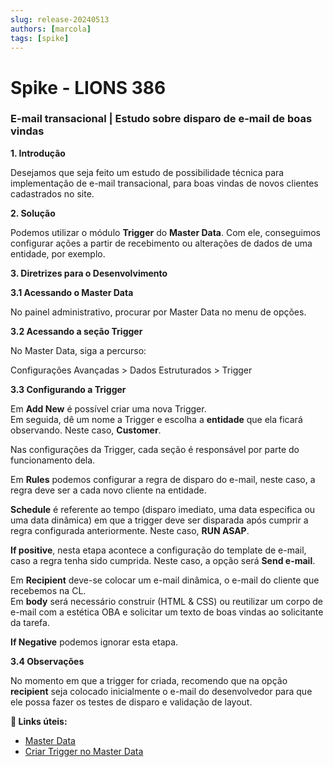 ```yaml
---
slug: release-20240513
authors: [marcola]
tags: [spike]
---
```


# Spike - LIONS 386

### E-mail transacional | Estudo sobre disparo de e-mail de boas vindas

**1. Introdução**

Desejamos que seja feito um estudo de possibilidade técnica para implementação de e-mail transacional, para boas vindas de novos clientes cadastrados no site.

**2. Solução**

Podemos utilizar o módulo **Trigger** do **Master Data**. Com ele, conseguimos configurar ações a partir de recebimento ou alterações de dados de uma entidade, por exemplo.

**3. Diretrizes para o Desenvolvimento**

**3.1 Acessando o Master Data**

No painel administrativo, procurar por Master Data no menu de opções.

**3.2 Acessando a seção Trigger**

No Master Data, siga a percurso:

Configurações Avançadas > Dados Estruturados > Trigger

**3.3 Configurando a Trigger**

Em **Add New** é possível criar uma nova Trigger. <br/>
Em seguida, dê um nome a Trigger e escolha a **entidade** que ela ficará observando. Neste caso, **Customer**.

Nas configurações da Trigger, cada seção é responsável por parte do funcionamento dela.

Em **Rules** podemos configurar a regra de disparo do e-mail, neste caso, a regra deve ser a cada novo cliente na entidade.

**Schedule** é referente ao tempo (disparo imediato, uma data especifica ou uma data dinâmica) em que a trigger deve ser disparada após cumprir a regra configurada anteriormente. Neste caso, **RUN ASAP**.

**If positive**, nesta etapa acontece a configuração do template de e-mail, caso a regra tenha sido cumprida. Neste caso, a opção será **Send e-mail**.

Em **Recipient** deve-se colocar um e-mail dinâmica, o e-mail do cliente que recebemos na CL.<br/>
Em **body** será necessário construir (HTML & CSS) ou reutilizar um corpo de e-mail com a estética OBA e solicitar um texto de boas vindas ao solicitante da tarefa.

**If Negative** podemos ignorar esta etapa.

**3.4 Observações**

No momento em que a trigger for criada, recomendo que na opção **recipient** seja colocado inicialmente o e-mail do desenvolvedor para que ele possa fazer os testes de disparo e validação de layout.

**:memo: Links úteis:**
- [Master Data](https://help.vtex.com/pt/category/master-data--4tSwMWihDascecAOsmkkag)
- [Criar Trigger no Master Data](https://help.vtex.com/pt/tutorial/criando-trigger-no-master-data--tutorials_1270)

